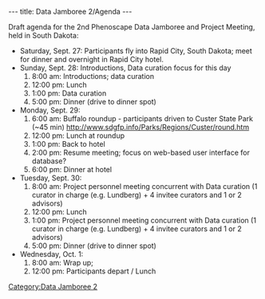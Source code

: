 ---
title: Data Jamboree 2/Agenda
---

Draft agenda for the 2nd Phenoscape Data Jamboree and Project Meeting, held in South Dakota:
* Saturday, Sept. 27: Participants fly into Rapid City, South Dakota; meet for dinner and overnight in Rapid City hotel.
* Sunday, Sept. 28: Introductions, Data curation focus for this day
*# 8:00 am: Introductions; data curation
*# 12:00 pm: Lunch
*# 1:00 pm: Data curation
*# 5:00 pm: Dinner (drive to dinner spot)
* Monday, Sept. 29:
*# 6:00 am: Buffalo roundup - participants driven to Custer State Park (~45 min) http://www.sdgfp.info/Parks/Regions/Custer/round.htm
*# 12:00 pm: Lunch at roundup
*# 1:00 pm: Back to hotel
*# 2:00 pm: Resume meeting; focus on web-based user interface for database?
*# 6:00 pm: Dinner at hotel
* Tuesday, Sept. 30:
*# 8:00 am: Project personnel meeting concurrent with Data curation (1 curator in charge (e.g. Lundberg) + 4 invitee curators and 1 or 2 advisors)
*# 12:00 pm: Lunch
*# 1:00 pm: Project personnel meeting concurrent with Data curation (1 curator in charge (e.g. Lundberg) + 4 invitee curators and 1 or 2 advisors)
*# 5:00 pm: Dinner (drive to dinner spot)
* Wednesday, Oct. 1:
*# 8:00 am: Wrap up;
*# 12:00 pm: Participants depart / Lunch

[[Category:Data Jamboree 2]]